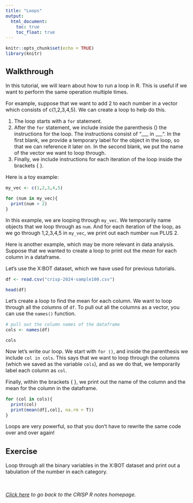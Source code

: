 ```yaml
---
title: "Loops"
output:
  html_document:
    toc: true
    toc_float: true
---
```


<style type="text/css">
  body{
  font-size: 12pt;
}
</style>


```r
knitr::opts_chunk$set(echo = TRUE)
library(knitr)
```

## Walkthrough

In this tutorial, we will learn about how to run a loop in R. This is useful if
we want to perform the same operation multiple times. 

For example, suppose that we want to add 2 to each number in a vector which 
consists of c(1,2,3,4,5). We can create a loop to help do this. 

1. The loop starts with a `for` statement. 
2. After the `for` statement, we include inside the parenthesis () the instructions 
for the loop. The instructions consist of "___ in ___". In the first blank, 
we provide a temporary label for the object in the loop, so that we can reference it later on. In the 
second blank, we put the name of the vector we want to loop through. 
3. Finally, we include instructions for each iteration of the loop inside the brackets 
\{ \}. 

Here is a toy example: 

```r
my_vec <- c(1,2,3,4,5)

for (num in my_vec){
  print(num + 2)
}
```

In this example, we are looping through `my_vec`. We temporarily name objects that 
we loop through as `num`. And for each iteration of the loop, as we go through 
1,2,3,4,5 in `my_vec`, we print out each number `num` PLUS 2. 

Here is another example, which may be more relevant in data analysis. Suppose 
that we wanted to create a loop to print out the *mean* for each column in a dataframe. 

Let's use the X:BOT dataset, which we have used for previous tutorials. 

```r
df <- read.csv("crisp-2024-sample100.csv")

head(df)
```

Let's create a loop to find the mean for each column. We want to loop through all 
the columns of `df`. To pull out all the columns as a vector, you can use the 
`names()` function. 

```r
# pull out the column names of the dataframe
cols <- names(df)

cols
```

Now let's write our loop. We start with `for ()`, and inside the parenthesis 
we include `col in cols`. This says that we want to loop through the columns (which 
we saved as the variable `cols`), and as we do that, we temporarily label each column as `col`. 

Finally, within the brackets \{ \}, we print out the name of the column and the 
mean for the column in the dataframe.


```r
for (col in cols){
  print(col)
  print(mean(df[,col], na.rm = T))
}
```
Loops are very powerful, so that you don't have to rewrite the same code over and over 
again!

## Exercise 

Loop through all the binary variables in the X:BOT dataset and print out a tabulation of 
the number in each category. 

&nbsp; &nbsp; &nbsp;

*[Click here](https://jpspeng.github.io/crisp_notes/) to go back to the CRISP R notes homepage.*

